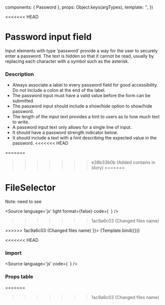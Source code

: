 

  components: { Password },
  props:      Object.keys(argTypes),
  template:   '<Password v-bind="$props" />',
})

<Meta title="Components/Form/Password" />

<<<<<<< HEAD
# Password input field
Input elements with type ‘password’ provide a way for the user to securely enter a password. The text is hidden so that it cannot be read, usually by replacing each character with a symbol such as the asterisk.


### Description

- Always associate a label to every password field for good accessibility. Do not include a colon at the end of the label.
- The password input must have a valid value before the form can be submitted.
- The password input should include a show/hide option to show/hide password.
- The length of the input text provides a hint to users as to how much text to write.
- A password input text only allows for a single line of input.
- It should have a password strength indicator below.
- It should include a text with a hint describing the expected value in the password.
<<<<<<< HEAD

=======
>>>>>>> e38b33b0b (Added contains in story)
=======
# FileSelector

Note: need to see 

<Source
  language='js'
  light
  format={false}
  code={`
  `}
/>
>>>>>>> 1ac9a6c03 (Changed files name)

<Canvas>
  <Story
    name="Password"
    args={{
      label: 'Password',
<<<<<<< HEAD
      value: 'password1234',
      required: true
=======
      required: 'true'
>>>>>>> 1ac9a6c03 (Changed files name)
    }}>
    {Template.bind({})}
  </Story>
</Canvas>

<<<<<<< HEAD
### Import

<Source
  language='js'
  code={`
  `}
/>

### Props table
=======
>>>>>>> 1ac9a6c03 (Changed files name)

<ArgsTable of={Password} />
